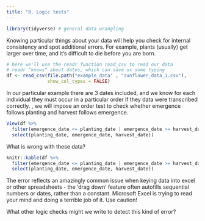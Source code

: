 ```yaml
---
title: "8. Logic tests"
---
```


```r
library(tidyverse) # general data wrangling
```

Knowing particular things about your data will help you check for internal consistency and spot additional errors. For example, plants (usually) get larger over time, and it's difficult to die before you are born.

```r
# here we'll use the readr function read_csv to read our data
# readr "knows" about dates, which can save us some typing
df <- read_csv(file.path("example_data" , "sunflower_data_1.csv"),
               show_col_types = FALSE)

```

In our particular example there are 3 dates included, and we know for each individual they must occur in a particular order if they data were transcribed correctly. , we will impose an order test to check whether emergence follows planting and harvest follows emergence.

```r
View(df %>%
  filter(emergence_date <= planting_date | emergence_date >= harvest_date | harvest_date <= planting_date) %>%
  select(planting_date, emergence_date, harvest_date))
```

What is wrong with these data?

```r
knitr::kable(df %>%
  filter(emergence_date <= planting_date | emergence_date >= harvest_date | harvest_date <= planting_date) %>%
  select(planting_date, emergence_date, harvest_date))

```

The error reflects an amazingly common issue when keying data into excel or other spreadsheets - the 'drag down' feature often autofills sequential numbers or dates, rather than a constant. Microsoft Excel is trying to read your mind and doing a terrible job of it. Use caution!

What other logic checks might we write to detect this kind of error?
